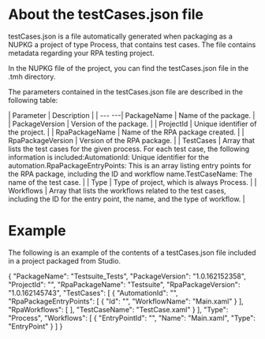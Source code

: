 ﻿# About the testCases.json file

testCases.json is a file automatically generated when packaging as a
            NUPKG a project of type Process, that contains test cases. The file contains
            metadata regarding your RPA testing project.

In the NUPKG file of the project, you can find the testCases.json file
            in the .tmh directory.

The parameters contained in the testCases.json file are described in the
            following table:


| Parameter | Description |
| --- ---| PackageName | Name of the package. |
| PackageVersion | Version of the package. |
| ProjectId | Unique identifier of the project. |
| RpaPackageName | Name of the RPA package created. |
| RpaPackageVersion | Version of the RPA package. |
| TestCases | Array that lists the test cases for the given process. For each test                             case, the following information is included:AutomationId: Unique identifier for the                                     automation.RpaPackageEntryPoints: This is an array listing                                     entry points for the RPA package, including the ID and workflow                                     name.TestCaseName: The name of the test case. |
| Type | Type of project, which is always Process. |
| Workflows | Array that lists the workflows related to the test cases, including                             the ID for the entry point, the name, and the type of workflow. |

# Example

The following is an example of the contents of a testCases.json file
                included in a project packaged from Studio.

{
    "PackageName": "Testsuite_Tests",
    "PackageVersion": "1.0.162152358",
    "ProjectId": "<projectid>",
    "RpaPackageName": "Testsuite",
    "RpaPackageVersion": "1.0.162145743",
    "TestCases": [
        {
            "AutomationId": "<id>",
            "RpaPackageEntryPoints": [
                {
                    "Id": "<id>",
                    "WorkflowName": "Main.xaml"
                }
            ],
            "RpaWorkflows": [
            ],
            "TestCaseName": "TestCase.xaml"
        }
    ],
    "Type": "Process",
    "Workflows": [
        {
            "EntryPointId": "<entrypointid>",
            "Name": "Main.xaml",
            "Type": "EntryPoint"
        }
    ]
}
